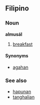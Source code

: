 ==Filipino==
===Noun===
'''almusál'''

# [[breakfast]]

====Synonyms====
*[[agahan]]

===See also===
*[[hapunan]]
*[[tanghalian]]